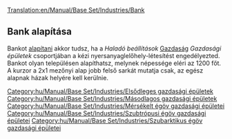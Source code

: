 [[Translation:en/Manual/Base Set/Industries/Bank]]

{{hu/Manual/Base Set/Industries/Gazdasági épületek|név=Bank
|kép=en/Manual/Base Set/Industries/Bank.png
|caption=Bank mérsékelt éghajlaton
|image2=en/Manual/Base Set/Industries/Tropicalbank.png
|caption2=A szubtrópusi és szubarktikus éghajlat bankja
|klíma=[[hu/Manual/Éghajlatok#mersekelt|Mérsékelt]], [[hu/Manual/Éghajlatok#szubarktikus|szubarktikus]], [[hu/Manual/Éghajlatok#szubtropusi|szubtrópusi]]
|elfogad=[[hu/Manual/Base Set/Cargos/Értéktárgyak|Értéktárgyakat]] (mérsékelt éghajlaton), [[hu/Manual/Base Set/Cargos/Arany|aranyat]] (szubarktikus éghajlaton), [[hu/Manual/Base Set/Cargos/Gyémánt|gyémántot]] (szubtrópusi éghajlaton)
|előállít= Kizárólag mérsékelt éghajlaton [[hu/Manual/Base Set/Cargos/Értéktárgyak|értéktárgyakat]] 
}}
==Bank alapítása==
Bankot [[hu/Manual/Gazdasági épületek#uj-gazdasagi-epulet-alapitasa|alapítani]] akkor tudsz, ha a ''Haladó beállítások'' [[hu/Haladó beállítások/Gazdaság#gazdasagi-epuletek|Gazdaság]] ''Gazdasági épületek'' csoportjában a kézi nyersanyaglelőhely-létesítést engedélyezted.<br>Bankot olyan településen alapíthatsz, melynek népessége eléri az 1200 főt. A kurzor a 2x1 mezőnyi alap jobb felső sarkát mutatja csak, az egész alapnak házak helyére kell kerülnie.

{{hu/Manual/Base Set/Industries/Navbox Gazdasági épületek}}

[[Category:hu/Manual/Base Set/Industries/Elsődleges gazdasági épületek]]
[[Category:hu/Manual/Base Set/Industries/Másodlagos gazdasági épületek]]
[[Category:hu/Manual/Base Set/Industries/Mérsékelt égöv gazdasági épületei]]
[[Category:hu/Manual/Base Set/Industries/Szubtrópusi égöv gazdasági épületei]]
[[Category:hu/Manual/Base Set/Industries/Szubarktikus égöv gazdasági épületei]]